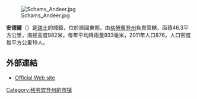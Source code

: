 [[Image:Schams_Andeer.jpg|right]]

'''安德爾'''（{{lang-de|Andeer}}）是[[瑞士|瑞士]]的城鎮，位於該國東部，由[[格勞賓登州|格勞賓登州]]負責管轄，面積46.3平方公里，海拔高度982米，每年平均降雨量933毫米，2011年人口876，人口密度每平方公里19人。

==外部連結==
*[http://www.andeer.ch Official Web site]{{Wayback|url=http://www.andeer.ch/ |date=20001019081733 }}

{{Switzerland-geo-stub}}
[[Category:格劳宾登州的市镇|Category:格劳宾登州的市镇]]